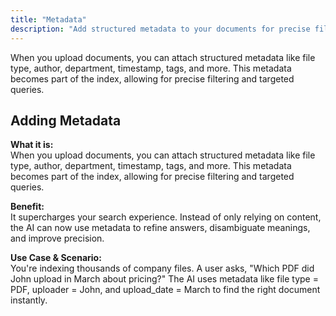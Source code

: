 ```yaml
---
title: "Metadata"
description: "Add structured metadata to your documents for precise filtering and targeted queries, supercharging your search experience with file type, owner, upto 15 fields."
---
```


When you upload documents, you can attach structured metadata like file type, author, department, timestamp, tags, and more. This metadata becomes part of the index, allowing for precise filtering and targeted queries.

## Adding Metadata

**What it is:**  
When you upload documents, you can attach structured metadata like file type, author, department, timestamp, tags, and more. This metadata becomes part of the index, allowing for precise filtering and targeted queries.

**Benefit:**  
It supercharges your search experience. Instead of only relying on content, the AI can now use metadata to refine answers, disambiguate meanings, and improve precision.

**Use Case & Scenario:**  
You're indexing thousands of company files. A user asks, "Which PDF did John upload in March about pricing?" The AI uses metadata like file type = PDF, uploader = John, and upload_date = March to find the right document instantly.
